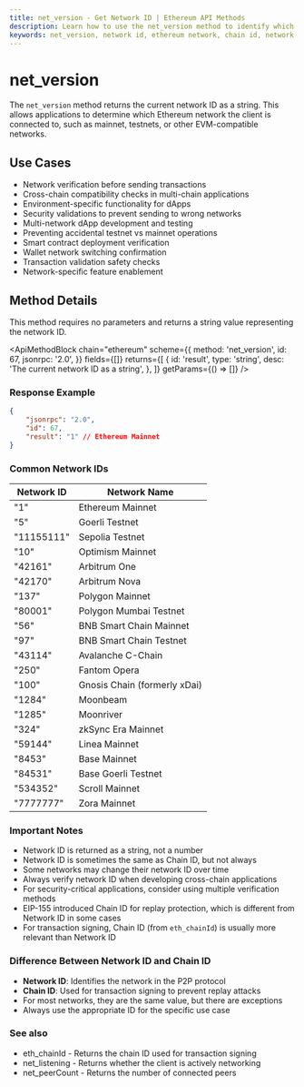 ```yaml
---
title: net_version - Get Network ID | Ethereum API Methods
description: Learn how to use the net_version method to identify which Ethereum network your client is connected to, including mainnet, testnets, and other EVM-compatible networks.
keywords: net_version, network id, ethereum network, chain id, network identification, blockchain network, ethereum mainnet, testnet detection, network switching, multi-chain, evm networks, network verification, blockchain id, chain selection, network diagnostics, chain detection
---
```


# net_version

The `net_version` method returns the current network ID as a string. This allows applications to determine which Ethereum network the client is connected to, such as mainnet, testnets, or other EVM-compatible networks.

## Use Cases

- Network verification before sending transactions
- Cross-chain compatibility checks in multi-chain applications
- Environment-specific functionality for dApps
- Security validations to prevent sending to wrong networks
- Multi-network dApp development and testing
- Preventing accidental testnet vs mainnet operations
- Smart contract deployment verification
- Wallet network switching confirmation
- Transaction validation safety checks
- Network-specific feature enablement

## Method Details

This method requires no parameters and returns a string value representing the network ID.

<ApiMethodBlock
	chain="ethereum"
	scheme={{
		method: 'net_version',
		id: 67,
		jsonrpc: '2.0',
	}}
	fields={[]}
	returns={[
		{
			id: 'result',
			type: 'string',
			desc: 'The current network ID as a string',
		},
	]}
	getParams={() => []}
/>

### Response Example

```json
{
	"jsonrpc": "2.0",
	"id": 67,
	"result": "1" // Ethereum Mainnet
}
```

### Common Network IDs

| Network ID | Network Name                 |
| ---------- | ---------------------------- |
| "1"        | Ethereum Mainnet             |
| "5"        | Goerli Testnet               |
| "11155111" | Sepolia Testnet              |
| "10"       | Optimism Mainnet             |
| "42161"    | Arbitrum One                 |
| "42170"    | Arbitrum Nova                |
| "137"      | Polygon Mainnet              |
| "80001"    | Polygon Mumbai Testnet       |
| "56"       | BNB Smart Chain Mainnet      |
| "97"       | BNB Smart Chain Testnet      |
| "43114"    | Avalanche C-Chain            |
| "250"      | Fantom Opera                 |
| "100"      | Gnosis Chain (formerly xDai) |
| "1284"     | Moonbeam                     |
| "1285"     | Moonriver                    |
| "324"      | zkSync Era Mainnet           |
| "59144"    | Linea Mainnet                |
| "8453"     | Base Mainnet                 |
| "84531"    | Base Goerli Testnet          |
| "534352"   | Scroll Mainnet               |
| "7777777"  | Zora Mainnet                 |

### Important Notes

- Network ID is returned as a string, not a number
- Network ID is sometimes the same as Chain ID, but not always
- Some networks may change their network ID over time
- Always verify network ID when developing cross-chain applications
- For security-critical applications, consider using multiple verification methods
- EIP-155 introduced Chain ID for replay protection, which is different from Network ID in some cases
- For transaction signing, Chain ID (from `eth_chainId`) is usually more relevant than Network ID

### Difference Between Network ID and Chain ID

- **Network ID**: Identifies the network in the P2P protocol
- **Chain ID**: Used for transaction signing to prevent replay attacks
- For most networks, they are the same value, but there are exceptions
- Always use the appropriate ID for the specific use case

### See also

- <Link to="/docs/ethereum/core-methods/eth_chainId" title="Get the chain ID used for transaction signing">eth_chainId</Link> - Returns the chain ID used for transaction signing
- <Link to="/docs/ethereum/core-methods/net_listening" title="Check if your node is actively listening for connections">net_listening</Link> - Returns whether the client is actively networking
- <Link to="/docs/ethereum/core-methods/net_peerCount" title="Check how many peers are connected to your node">net_peerCount</Link> - Returns the number of connected peers
